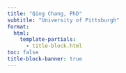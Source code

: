```yaml
---
title: "Qing Chang, PhD"
subtitle: "University of Pittsburgh"
format: 
  html:
    template-partials: 
      - title-block.html
toc: false
title-block-banner: true
---
```


